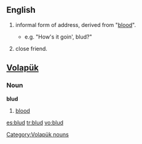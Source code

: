 ==English==
{{en-noun}}
#{{UK|slang}} informal form of address, derived from "[[blood]]".
#*e.g. "How's it goin', blud?"
#{{UK|slang}} close friend.

==[[Volapük]]==
===Noun===
'''blud'''

# [[blood]]

[[Category:Volapük nouns]]

[[es:blud]]
[[tr:blud]]
[[vo:blud]]